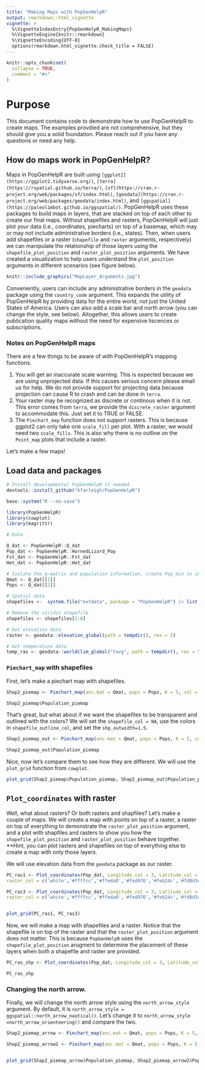 ```yaml
---
title: "Making Maps with PopGenHelpR"
output: rmarkdown::html_vignette
vignette: >
  %\VignetteIndexEntry{PopGenHelpR_MakingMaps}
  %\VignetteEngine{knitr::rmarkdown}
  %\VignetteEncoding{UTF-8}
  options(rmarkdown.html_vignette.check_title = FALSE)
---
```


```r
knitr::opts_chunk$set(
  collapse = TRUE,
  comment = "#>"
)
```

# Purpose
This document contains code to demonstrate how to use PopGenHelpR to create maps. The examples provdied are not comprehensive, but they should give you a solid foundation. Please reach out if you have any questions or need any help. 

## How do maps work in PopGenHelpR?

Maps in PopGenHelpR are built using `[ggplot2](https://ggplot2.tidyverse.org/)`, `[terra](https://rspatial.github.io/terra/)`, `[sf](https://cran.r-project.org/web/packages/sf/index.html)`, `[geodata](https://cran.r-project.org/web/packages/geodata/index.html)`, and `[ggspatial](https://paleolimbot.github.io/ggspatial/)`. PopGenHelpR uses these packages to build maps in layers, that are stacked on top of each other to create our final maps. Without shapefiles and rasters, PopGenHelpR will just plot your data (i.e., coordinates, piecharts) on top of a basemap, which may or may not include administrative borders (i.e., states). Then, when users add shapefiles or a raster (`shapefile` and `raster` arguments, respectively) we can manipulate the relationship of those layers using the `shapefile_plot_position` and `raster_plot_position` arguments. We have created a visualization to help users understand the `plot_position` arguments in different scenarios (see figure below).  


```r
knitr::include_graphics("MapLayer_Arguments.jpg")
```



Conveniently, users can include any administrative borders in the `geodata` package using the `country_code` argument. This expands the utility of PopGenHelpR by providing data for the entire world, not just the United States of America. Users can also add a scale bar and north arrow (you can change the style, see below). Altogether, this allows users to create publication quality maps without the need for expensive liscences or subscriptions. 


### Notes on PopGenHelpR maps

There are a few things to be aware of with PopGenHelpR's mapping functions. 

1. You will get an inaccurate scale warning. This is expected because we are using unprojected data. If this causes serious concern please email us for help. We do not provide support for projecting data because projection can cause R to crash and can be done in `terra`. 
2. Your raster may be recognized as discrete or continous when it is not. This error comes from `terra`, we provide the `discrete_raster` argument to accommodate this. Just set it to TRUE or FALSE.
3. The `Piechart_map` function does not support rasters. This is because ggplot2 can only take one `scale_fill` per plot. With a raster, we would need two `scale_fills`. This is also why there is no outline on the `Point_map` plots that include a raster. 



Let's make a few maps!


## Load data and packages
```r

# Install developmental PopGenHelpR if needed 
devtools::install_github("kfarleigh/PopGenHelpR")

base::system("R --no-save") 

library(PopGenHelpR)
library(cowplot)
library(magrittr)

# Data

Q_dat <- PopGenHelpR::Q_dat
Pop_dat <- PopGenHelpR::HornedLizard_Pop
Fst_dat <- PopGenHelpR::Fst_dat
Het_dat <- PopGenHelpR::Het_dat

# Isolate the q-matrix and population information, create Pop_mix to show it works with a mixture of character and numerics.
Qmat <- Q_dat[[1]]
Pops <- Q_dat[[2]]

# Spatial data
shapefiles <-  system.file("extdata", package = "PopGenHelpR") |> list.files(pattern = "*.shp$", full.names = T)

# Remove the viridis shapefile
shapefiles <- shapefiles[1:8]

# Get elevation data 
raster <- geodata::elevation_global(path = tempdir(), res = 5)

# Get temperature data
temp_ras <- geodata::worldclim_global("tavg", path = tempdir(), res = 5)
```


### `Piechart_map` with shapefiles

First, let's make a piechart map with shapefiles.

```r
Shap2_piemap <- Piechart_map(anc.mat = Qmat, pops = Pops, K = 5, col = c('#d73027', '#fc8d59', '#e0f3f8', '#91bfdb', '#4575b4'), plot.type = "all", Lat_buffer = 3, Long_buffer = 3, country_code = c("usa", "can", "mex"), shapefile = shapefiles, shapefile_col = c('#9e0142','#d53e4f','#f46d43','#fdae61','#abdda4','#66c2a5','#3288bd','#5e4fa2'), shapefile_plot_position = 2,north_arrow = T, scale_bar = T, north_arrow_position = "tr") 

Shap2_piemap$Population_piemap
```

That's great, but what about if we want the shapefiles to be transparent and outlined with the colors? We will set the `shapefile_col = NA`, use the colors in `shapefile_outline_col`, and set the `shp_outwidth=1.5`. 

```r
Shap2_piemap_out <- Piechart_map(anc.mat = Qmat, pops = Pops, K = 5, col = c('#d73027', '#fc8d59', '#e0f3f8', '#91bfdb', '#4575b4'), plot.type = "all", Lat_buffer = 3, Long_buffer = 3, country_code = c("usa", "can", "mex"), shapefile = shapefiles, shapefile_col = NA, shapefile_outline_col =  c('#9e0142','#d53e4f','#f46d43','#fdae61','#abdda4','#66c2a5','#3288bd','#5e4fa2'), shapefile_plot_position = 2,north_arrow = T, scale_bar = T, north_arrow_position = "tr", shp_outwidt = 1.5) 

Shap2_piemap_out$Population_piemap
```


Nice, now let's compare them to see how they are different. We will use the `plot_grid` function from `cowplot`. 

```r

plot_grid(Shap2_piemap$Population_piemap, Shap2_piemap_out$Population_piemap, nrow = 1)

```


## `Plot_coordinates` with raster 


Well, what about rasters? Or both rasters and shapfiles? Let's make a couple of maps. We will create a map with points on top of a raster, a raster on top of everything to demonstrate the `raster_plot_position` argument, and a plot with shapfiles and rasters to show you how the `shapefile_plot_position` and `raster_plot_position` behave together. **Hint, you can plot rasters and shapefiles on top of everything else to create a map with only those layers. 

We will use elevation data from the `geodata` package as our raster. 


```r

PC_ras1 <- Plot_coordinates(Pop_dat, Longitude_col = 3, Latitude_col = 4, group = Pop_dat$Population, group_col = c('#66c2a5','#3288bd','#5e4fa2'), country_code = c("usa", "mex", "can"), raster = raster, raster_plot_position = 1, interpolate_raster = TRUE, Lat_buffer = 3, Long_buffer = 3, discrete_raster = TRUE,    
raster_col = c('white','#ffffcc','#ffeda0','#fed976','#feb24c','#fd8d3c','#fc4e2a','#e31a1c','#bd0026','#800026'), raster_breaks = c(0,500,1000,1500,2000,2500,3000,3500,4000,5000), legend_pos = "none", scale_bar = TRUE, north_arrow_position = "tr", north_arrow = TRUE)

PC_ras3 <- Plot_coordinates(Pop_dat, Longitude_col = 3, Latitude_col = 4, group = Pop_dat$Population, group_col = c('#66c2a5','#3288bd','#5e4fa2'), country_code = c("usa", "mex", "can"), raster = raster, raster_plot_position = 3, interpolate_raster = TRUE, Lat_buffer = 3, Long_buffer = 3, discrete_raster = TRUE,    
raster_col = c('white','#ffffcc','#ffeda0','#fed976','#feb24c','#fd8d3c','#fc4e2a','#e31a1c','#bd0026','#800026'), raster_breaks = c(0,500,1000,1500,2000,2500,3000,3500,4000,5000), legend_pos = "none", scale_bar = TRUE, north_arrow_position = "tr", north_arrow = TRUE)


plot_grid(PC_ras1, PC_ras3)
```

Now, we will make a map with shapefiles and a raster. Notice that the shapefile is on top of the raster and that the `raster_plot_position` argument does not matter. This is because `PopGenHelpR` uses the `shapefile_plot_position` arugment to determine the placement of these layers when both a shapefile and raster are provided. 

```r

PC_ras_shp <- Plot_coordinates(Pop_dat, Longitude_col = 3, Latitude_col = 4, group = Pop_dat$Population, group_col = c('#66c2a5','#3288bd','#5e4fa2'), country_code = c("usa", "mex", "can"), shapefile = shapefiles, shapefile_plot_position = 1, raster = raster, raster_plot_position = 2, interpolate_raster = TRUE, Lat_buffer = 3, Long_buffer = 3, discrete_raster = TRUE, shapefile_outline_col = c('#9e0142','#d53e4f','#f46d43','#fdae61','#abdda4','#66c2a5','#3288bd','#5e4fa2'),   raster_col = c('white','#ffffcc','#ffeda0','#fed976','#feb24c','#fd8d3c','#fc4e2a','#e31a1c','#bd0026','#800026'), raster_breaks = c(0,500,1000,1500,2000,2500,3000,3500,4000,5000), legend_pos = "none", scale_bar = TRUE, north_arrow_position = "tr", north_arrow = TRUE)

PC_ras_shp

```


### Changing the north arrow.

Finally, we will change the north arrow style using the `north_arrow_style` argument. By default, it is `north_arrow_style = ggspatial::north_arrow_nautical()`. Let's change it to `north_arrow_style =north_arrow_orienteering()` and compare the two. 

```r
Shap2_piemap_arrow <- Piechart_map(anc.mat = Qmat, pops = Pops, K = 5, col = c('#d73027', '#fc8d59', '#e0f3f8', '#91bfdb', '#4575b4'), plot.type = "all", Lat_buffer = 3, Long_buffer = 3, country_code = c("usa", "can", "mex"), shapefile = shapefiles, shapefile_col = c('#9e0142','#d53e4f','#f46d43','#fdae61','#abdda4','#66c2a5','#3288bd','#5e4fa2'), shapefile_plot_position = 2,north_arrow = T, scale_bar = T, north_arrow_position = "tr",  north_arrow_style = ggspatial::north_arrow_nautical()) 

Shap2_piemap_arrow2 <- Piechart_map(anc.mat = Qmat, pops = Pops, K = 5, col = c('#d73027', '#fc8d59', '#e0f3f8', '#91bfdb', '#4575b4'), plot.type = "all", Lat_buffer = 3, Long_buffer = 3, country_code = c("usa", "can", "mex"), shapefile = shapefiles, shapefile_col = c('#9e0142','#d53e4f','#f46d43','#fdae61','#abdda4','#66c2a5','#3288bd','#5e4fa2'), shapefile_plot_position = 2,north_arrow = T, scale_bar = T, north_arrow_position = "tr",  north_arrow_style = ggspatial::north_arrow_orienteering()) 


plot_grid(Shap2_piemap_arrow$Population_piemap, Shap2_piemap_arrow2$Population_piemap, nrow = 1)
```
